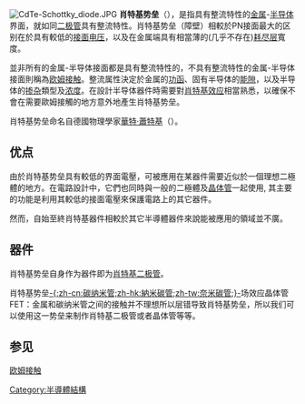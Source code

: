 {{NoteTA
|G1=Electronics
|1=zh-tw:蕭特基能障;zh-cn:肖特基势垒;
}}
[[File:CdTe-Schottky_diode.JPG|thumb]]
'''肖特基势垒'''（{{lang-en|Schottky barrier}}），是指具有整流特性的[[金属|金属]]-[[半导体|半导体]]界面，就如同[[二极管|二极管]]具有整流特性。肖特基势垒（障壁）相較於PN接面最大的区别在於具有較低的[[接面电压|接面电压]]，以及在金属端具有相當薄的(几乎不存在)[[耗尽层|耗尽层]]寬度。

並非所有的金属-半导体接面都是具有整流特性的，不具有整流特性的金属-半导体接面則稱為[[欧姆接触|欧姆接触]]。整流属性決定於金属的[[功函|功函]]、固有半导体的[[能隙|能隙]]，以及半导体的[[掺杂|掺杂]]類型及[[浓度|浓度]]。在設計半导体器件時需要對[[肖特基效应|肖特基效应]]相當熟悉，以確保不會在需要歐姆接觸的地方意外地產生肖特基势垒。

肖特基势垒命名自德國物理學家[[華特·蕭特基|華特·蕭特基]]（{{lang|de|Walter Hermann Schottky}}）。

== 优点 ==
{{multiple image
|image1   = Schottky barrier forward bias.svg
|caption1 = 順向偏壓：<br/>受熱激發的電子能夠漫延到金屬層。
|image2   = Schottky barrier reverse bias.svg
|caption2 = 逆向偏壓：<br/>電子欲從半導體進入受到阻礙。}}
由於肖特基势垒具有較低的界面電壓，可被應用在某器件需要近似於一個理想二極體的地方。在電路設計中，它們也同時與一般的二極體及[[晶体管|晶体管]]一起使用, 其主要的功能是利用其較低的接面電壓來保護電路上的其它器件。

然而，自始至終肖特基器件相較於其它半導體器件來說能被應用的領域並不廣。

== 器件 ==

肖特基势垒自身作为器件即为[[肖特基二极管|肖特基二极管]]。

肖特基势垒[[碳纳米管|-{;zh-cn:碳纳米管;zh-hk:納米碳管;zh-tw:奈米碳管;}-]]场效应晶体管FET：金属和碳纳米管之间的接触并不理想所以层错导致肖特基势垒，所以我们可以使用这一势垒来制作肖特基二极管或者晶体管等等。

== 参见 ==
[[欧姆接触|欧姆接触]]

{{半导体物理学}}

[[Category:半導體結構|Category:半導體結構]]